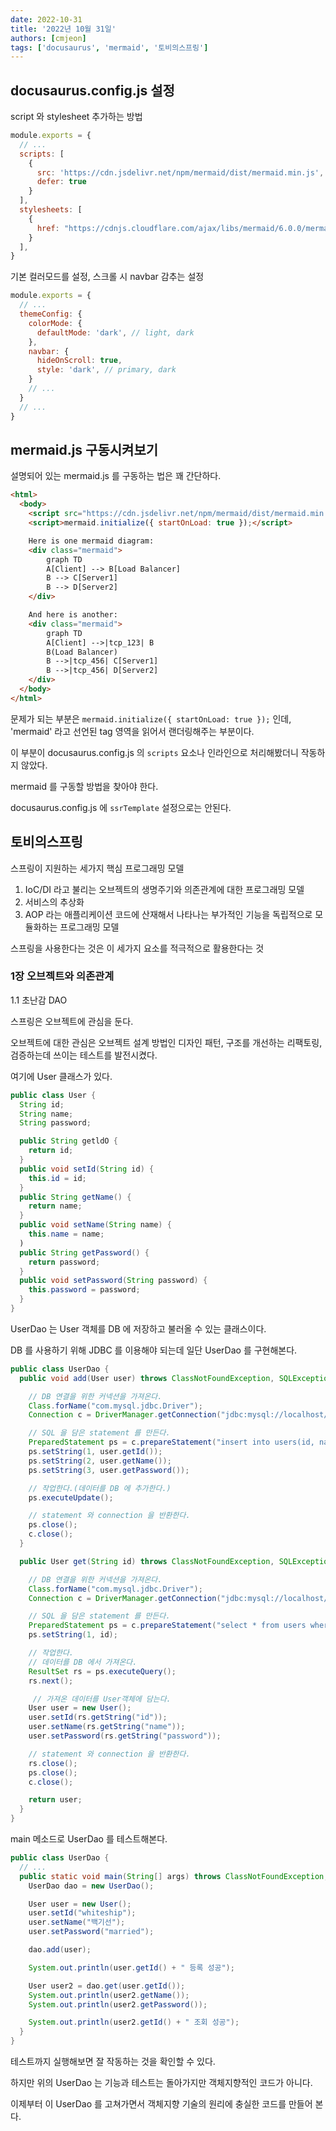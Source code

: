 ```yaml
---
date: 2022-10-31
title: '2022년 10월 31일'
authors: [cmjeon]
tags: ['docusaurus', 'mermaid', '토비의스프링']
---
```


## docusaurus.config.js 설정

script 와 stylesheet 추가하는 방법

```js {3-13} title="docusaurus.config.js"
module.exports = {
  // ...
  scripts: [
    {
      src: 'https://cdn.jsdelivr.net/npm/mermaid/dist/mermaid.min.js',
      defer: true
    }
  ],
  stylesheets: [
    {
      href: "https://cdnjs.cloudflare.com/ajax/libs/mermaid/6.0.0/mermaid.css"
    }
  ],
}
```

<!--truncate-->

기본 컬러모드를 설정, 스크롤 시 navbar 감추는 설정

```js {4-10} title="docusaurus.config.js"
module.exports = {
  // ...
  themeConfig: {
    colorMode: {
      defaultMode: 'dark', // light, dark
    },
    navbar: {
      hideOnScroll: true,
      style: 'dark', // primary, dark
    }
    // ...
  }
  // ...
}
```

## mermaid.js 구동시켜보기

설명되어 있는 mermaid.js 를 구동하는 법은 꽤 간단하다.

```html
<html>
  <body>
    <script src="https://cdn.jsdelivr.net/npm/mermaid/dist/mermaid.min.js"></script>
    <script>mermaid.initialize({ startOnLoad: true });</script>

    Here is one mermaid diagram:
    <div class="mermaid">
        graph TD
        A[Client] --> B[Load Balancer]
        B --> C[Server1]
        B --> D[Server2]
    </div>

    And here is another:
    <div class="mermaid">
        graph TD
        A[Client] -->|tcp_123| B
        B(Load Balancer)
        B -->|tcp_456| C[Server1]
        B -->|tcp_456| D[Server2]
    </div>
  </body>
</html>
```

문제가 되는 부분은 `mermaid.initialize({ startOnLoad: true });` 인데, 'mermaid' 라고 선언된 tag 영역을 읽어서 랜더링해주는 부분이다.

이 부분이 docusaurus.config.js 의 `scripts` 요소나 인라인으로 처리해봤더니 작동하지 않았다.

mermaid 를 구동할 방법을 찾아야 한다.

docusaurus.config.js 에 `ssrTemplate` 설정으로는 안된다.

## 토비의스프링

스프링이 지원하는 세가지 핵심 프로그래밍 모델

1. IoC/DI 라고 불리는 오브젝트의 생명주기와 의존관계에 대한 프로그래밍 모델
2. 서비스의 추상화
3. AOP 라는 애플리케이션 코드에 산재해서 나타나는 부가적인 기능을 독립적으로 모듈화하는 프로그래밍 모델

스프링을 사용한다는 것은 이 세가지 요소를 적극적으로 활용한다는 것

### 1장 오브젝트와 의존관계

1.1 초난감 DAO

스프링은 오브젝트에 관심을 둔다.

오브젝트에 대한 관심은 오브젝트 설계 방법인 디자인 패턴, 구조를 개선하는 리팩토링, 검증하는데 쓰이는 테스트를 발전시켰다.

여기에 User 클래스가 있다.

```java title="User.java"
public class User {
  String id;
  String name;
  String password;

  public String getldO {
    return id;
  }
  public void setId(String id) {
    this.id = id;
  }
  public String getName() {
    return name;
  }
  public void setName(String name) {
    this.name = name;
  )
  public String getPassword() {
    return password;
  }
  public void setPassword(String password) {
    this.password = password;
  }
}
```

UserDao 는 User 객체를 DB 에 저장하고 불러올 수 있는 클래스이다.

DB 를 사용하기 위해 JDBC 를 이용해야 되는데 일단 UserDao 를 구현해본다.

```java title="UserDao.java"
public class UserDao {
  public void add(User user) throws ClassNotFoundException, SQLException {

    // DB 연결을 위한 커넥션을 가져온다.
    Class.forName("com.mysql.jdbc.Driver");
    Connection c = DriverManager.getConnection("jdbc:mysql://localhost/springbook?characterEncoding=UTF-8", "spring", "book");

    // SQL 을 담은 statement 를 만든다.
    PreparedStatement ps = c.prepareStatement("insert into users(id, name, password) values(?,?,?)");
    ps.setString(1, user.getId());
    ps.setString(2, user.getName());
    ps.setString(3, user.getPassword());

    // 작업한다.(데이터를 DB 에 추가한다.)
    ps.executeUpdate();

    // statement 와 connection 을 반환한다.
    ps.close();
    c.close();
  }

  public User get(String id) throws ClassNotFoundException, SQLException {

    // DB 연결을 위한 커넥션을 가져온다.
    Class.forName("com.mysql.jdbc.Driver");
    Connection c = DriverManager.getConnection("jdbc:mysql://localhost/springbook?characterEncoding=UTF-8", "spring", "book");

    // SQL 을 담은 statement 를 만든다.
    PreparedStatement ps = c.prepareStatement("select * from users where id = ?");
    ps.setString(1, id);

    // 작업한다.
    // 데이터를 DB 에서 가져온다.
    ResultSet rs = ps.executeQuery();
    rs.next();

     // 가져온 데이터를 User객체에 담는다.
    User user = new User();
    user.setId(rs.getString("id"));
    user.setName(rs.getString("name"));
    user.setPassword(rs.getString("password"));

    // statement 와 connection 을 반환한다.
    rs.close();
    ps.close();
    c.close();

    return user;
  }
}
```

main 메소드로 UserDao 를 테스트해본다.

```java title="UserDao.java"
public class UserDao {
  // ...
  public static void main(String[] args) throws ClassNotFoundException, SQLException {
    UserDao dao = new UserDao();

    User user = new User();
    user.setId("whiteship");
    user.setName("백기선");
    user.setPassword("married");

    dao.add(user);

    System.out.println(user.getId() + " 등록 성공");

    User user2 = dao.get(user.getId());
    System.out.println(user2.getName());
    System.out.println(user2.getPassword());

    System.out.println(user2.getId() + " 조회 성공");
  }
}
```

테스트까지 실행해보면 잘 작동하는 것을 확인할 수 있다.

하지만 위의 UserDao 는 기능과 테스트는 돌아가지만 객체지향적인 코드가 아니다.

이제부터 이 UserDao 를 고쳐가면서 객체지향 기술의 원리에 충실한 코드를 만들어 본다.